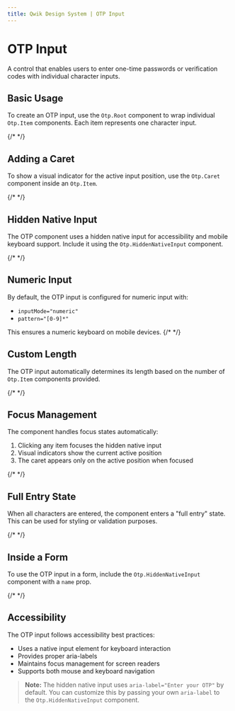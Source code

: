 ```yaml
---
title: Qwik Design System | OTP Input
---
```


# OTP Input

A control that enables users to enter one-time passwords or verification codes with individual character inputs.

<Showcase name="hero" />

## Basic Usage

To create an OTP input, use the `Otp.Root` component to wrap individual `Otp.Item` components. Each item represents one character input.

{/* <Showcase name="basic" /> */}

## Adding a Caret

To show a visual indicator for the active input position, use the `Otp.Caret` component inside an `Otp.Item`.

{/* <Showcase name="caret" /> */}

## Hidden Native Input

The OTP component uses a hidden native input for accessibility and mobile keyboard support. Include it using the `Otp.HiddenNativeInput` component.

{/* <Showcase name="native" /> */}

## Numeric Input

By default, the OTP input is configured for numeric input with:
- `inputMode="numeric"`
- `pattern="[0-9]*"`

This ensures a numeric keyboard on mobile devices.
{/* 
<Showcase name="numeric" /> */}

## Custom Length

The OTP input automatically determines its length based on the number of `Otp.Item` components provided.

{/* <Showcase name="length" /> */}

## Focus Management

The component handles focus states automatically:
1. Clicking any item focuses the hidden native input
2. Visual indicators show the current active position
3. The caret appears only on the active position when focused

{/* <Showcase name="focus" /> */}

## Full Entry State

When all characters are entered, the component enters a "full entry" state. This can be used for styling or validation purposes.

{/* <Showcase name="full" /> */}

## Inside a Form

To use the OTP input in a form, include the `Otp.HiddenNativeInput` component with a `name` prop.

{/* <Showcase name="form" /> */}

## Accessibility

The OTP input follows accessibility best practices:
- Uses a native input element for keyboard interaction
- Provides proper aria-labels
- Maintains focus management for screen readers
- Supports both mouse and keyboard navigation

> **Note:** The hidden native input uses `aria-label="Enter your OTP"` by default. You can customize this by passing your own `aria-label` to the `Otp.HiddenNativeInput` component.


